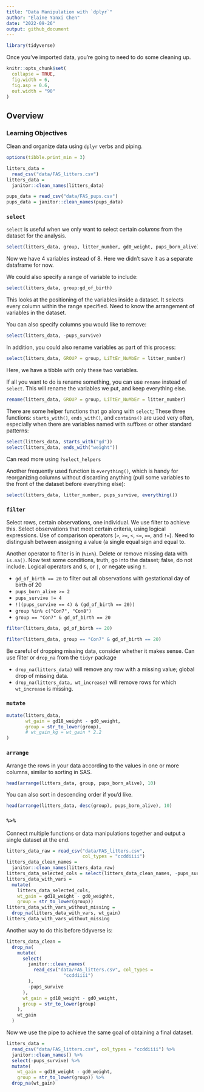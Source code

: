 ```yaml
---
title: "Data Manipulation with `dplyr`"
author: "Elaine Yanxi Chen"
date: "2022-09-26"
output: github_document
---
```


```r
library(tidyverse)
```


Once you've imported data, you're going to need to do some cleaning up.

```r
knitr::opts_chunk$set(
  collapse = TRUE,
  fig.width = 6,
  fig.asp = 0.6,
  out.width = "90"
)
```

## Overview {.tabset .tabset-pills}

### Learning Objectives

Clean and organize data using `dplyr` verbs and piping. 

```r
options(tibble.print_min = 3)

litters_data =
  read_csv("data/FAS_litters.csv")
litters_data = 
  janitor::clean_names(litters_data)

pups_data = read_csv("data/FAS_pups.csv")
pups_data = janitor::clean_names(pups_data)
```

### `select`

`select` is useful when we only want to select certain *columns* from the dataset for the analysis.

```r
select(litters_data, group, litter_number, gd0_weight, pups_born_alive)
```

Now we have 4 variables instead of 8. Here we didn't save it as a separate dataframe for now.

We could also specify a range of variable to include:

```r
select(litters_data, group:gd_of_birth)
```

This looks at the positioning of the variables inside a dataset. It selects every column within the range specified. Need to know the arrangement of variables in the dataset. 

You can also specify columns you would like to remove:

```r
select(litters_data, -pups_survive)
```

In addition, you could also rename variables as part of this process:

```r
select(litters_data, GROUP = group, LiTtEr_NuMbEr = litter_number)
```
Here, we have a tibble with only these two variables.

If all you want to do is rename something, you can use `rename` instead of `select`. This will rename the variables we put, and keep everything else.

```r
rename(litters_data, GROUP = group, LiTtEr_NuMbEr = litter_number)
```


There are some helper functions that go along with `select`; These three functions: `starts_with()`, `ends_with()`, and `contains()` are used very often, especially when there are variables named with suffixes or other standard patterns:

```r
select(litters_data, starts_with("gd"))
select(litters_data, ends_with("weight"))
```

Can read more using `?select_helpers`

Another frequently used function is `everything()`, which is handy for reorganizing columns without discarding anything (pull some variables to the front of the dataset before everything else):

```r
select(litters_data, litter_number, pups_survive, everything())
```

### `filter`

Select rows, certain observations, one individual. We use filter to achieve this. Select observations that meet certain criteria, using logical expressions. Use of comparison operators (`>`, `>=`, `<`, `<=`, `==`, and `!=`). Need to distinguish between assigning a value (a single equal sign and equal to.

Another operator to filter is in (`%in%`). Delete or remove missing data with `is.na()`. Now test some conditions, truth, go into the dataset; false, do not include. Logical operators and `&`, or `|`, or negate using `!`.

* `gd_of_birth == 20` to filter out all observations with gestational day of birth of 20
* `pups_born_alive >= 2`
* `pups_survive != 4`
* `!((pups_survive == 4) & (gd_of_birth == 20))`
* `group %in% c("Con7", "Con8")`
* `group == "Con7" & gd_of_birth == 20`

```r
filter(litters_data, gd_of_birth == 20)
```

```r
filter(litters_data, group == "Con7" & gd_of_birth == 20)
```

Be careful of dropping missing data, consider whether it makes sense. Can use filter or `drop_na` from the `tidyr` package

* `drop_na(litters_data)` will remove any row with a missing value; global drop of missing data.
* `drop_na(litters_data, wt_increase)` will remove rows for which `wt_increase` is missing.

### `mutate`

```r
mutate(litters_data,
       wt_gain = gd18_weight - gd0_weight,
       group = str_to_lower(group),
       # wt_gain_kg = wt_gain * 2.2
)
```


### `arrange`

Arrange the rows in your data according to the values in one or more columns, similar to sorting in SAS.

```r
head(arrange(litters_data, group, pups_born_alive), 10)
```

You can also sort in descending order if you'd like.

```r
head(arrange(litters_data, desc(group), pups_born_alive), 10)
```


### ` %>%`

Connect multiple functions or data manipulations together and output a single dataset at the end. 

```r
litters_data_raw = read_csv("data/FAS_litters.csv",
                            col_types = "ccddiiii")
litters_data_clean_names = 
  janitor::clean_names(litters_data_raw)
litters_data_selected_cols = select(litters_data_clean_names, -pups_survive)
litters_data_with_vars =
  mutate(
    litters_data_selected_cols,
    wt_gain = gd18_weight - gd0_weighht,
    group = str_to_lower(group))
litters_data_with_vars_without_missing =
  drop_na(litters_data_with_vars, wt_gain)
litters_data_with_vars_without_missing
```

Another way to do this before tidyverse is:

```r
litters_data_clean =
  drop_na(
    mutate(
      select(
        janitor::clean_names(
          read_csv("data/FAS_litters.csv", col_types = 
                     "ccddiiii")
        ),
        -pups_survive
      ),
      wt_gain = gd18_weight - gd0_weight,
      group = str_to_lower(group)
    ),
    wt_gain
  )
```

Now we use the pipe to achieve the same goal of obtaining a final dataset.

```r
litters_data = 
  read_csv("data/FAS_litters.csv", col_types = "ccddiiii") %>% 
  janitor::clean_names() %>% 
  select(-pups_survive) %>% 
  mutate(
    wt_gain = gd18_weight - gd0_weight,
    group = str_to_lower(group)) %>% 
  drop_na(wt_gain)
```

